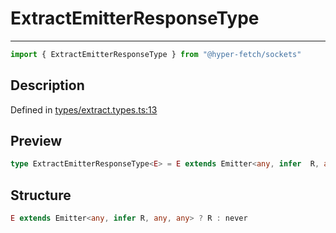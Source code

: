 

# ExtractEmitterResponseType

<div class="api-docs__separator" data-reactroot="">

---

</div><div class="api-docs__import" data-reactroot="">

```ts
import { ExtractEmitterResponseType } from "@hyper-fetch/sockets"
```

</div><div class="api-docs__section">

## Description

</div><div class="api-docs__description"><span class="api-docs__do-not-parse">



</span></div><p class="api-docs__definition">

Defined in [types/extract.types.ts:13](https://github.com/BetterTyped/hyper-fetch/blob/c3e2c45/packages/sockets/src/types/extract.types.ts#L13)

</p><div class="api-docs__section">

## Preview

</div><div class="api-docs__preview type single">

```ts
type ExtractEmitterResponseType<E> = E extends Emitter<any, infer  R, any, any> ? R : never;
```

</div><div class="api-docs__section">

## Structure

</div><div class="api-docs__returns">

```ts
E extends Emitter<any, infer R, any, any> ? R : never
```

</div>